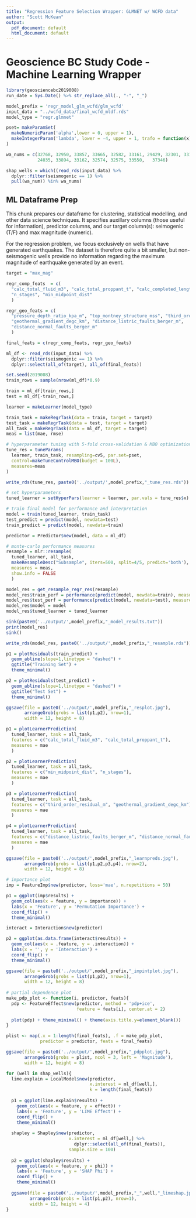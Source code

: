 ```yaml
---
title: "Regression Feature Selection Wrapper: GLMNET w/ WCFD data"
author: "Scott McKean"
output:
  pdf_document: default
  html_document: default
---
```


# Geoscience BC Study Code - Machine Learning Wrapper

```r
library(geosciencebc2019008)
run_date = Sys.Date() %>% str_replace_all(., "-", "_")

model_prefix = 'regr_model_glm_wcfd/glm_wcfd'
input_data = "../wcfd_data/final_wcfd_mldf.rds"
model_type = "regr.glmnet"

pset= makeParamSet(
  makeNumericParam('alpha',lower = 0, upper = 1),
  makeIntegerParam('lambda', lower = -4, upper = 1, trafo = function(x) 10^x)
)

wa_nums = c(32768, 32950, 33857, 33665, 32582, 33161, 29429, 32301, 33113,
            24035, 33894, 33162, 32574, 32575, 33550,	37346)

shap_wells = which((read_rds(input_data) %>%
  dplyr::filter(seismogenic == 1) %>% 
  pull(wa_num)) %in% wa_nums)

```

## ML Dataframe Prep

This chunk prepares our dataframe for clustering, statistical modelling, and other data science techniques. It specifies auxillary columns (those useful for information), predictor columns, and our target column(s): seimogenic (T/F) and max magnitude (numeric).

For the regression problem, we focus exclusively on wells that have generated earthquakes. The dataset is therefore quite a bit smaller, but non-seismogenic wells provide no information regarding the maximum magnitude of earthquake generated by an event.

```r
target = "max_mag"

regr_comp_feats  = c(
  "calc_total_fluid_m3", "calc_total_proppant_t", "calc_completed_length_m",
  "n_stages", "min_midpoint_dist"
  )

regr_geo_feats = c(
  "pressure_depth_ratio_kpa_m", "top_montney_structure_mss", "third_order_residual_m",
  "geothermal_gradient_degc_km", "distance_listric_faults_berger_m",
  "distance_normal_faults_berger_m"
  )

final_feats = c(regr_comp_feats, regr_geo_feats)

ml_df <- read_rds(input_data) %>%
  dplyr::filter(seismogenic == 1) %>%
  dplyr::select(all_of(target), all_of(final_feats))

set.seed(2019008)
train_rows = sample(nrow(ml_df)*0.9)

train = ml_df[train_rows,]
test = ml_df[-train_rows,]

learner = makeLearner(model_type)

train_task = makeRegrTask(data = train, target = target)
test_task = makeRegrTask(data = test, target = target)
all_task = makeRegrTask(data = ml_df, target = target)
meas = list(mae, rmse)

# hyperparameter tuning with 5-fold cross-validation & MBO optimization
tune_res = tuneParams(
  learner, train_task, resampling=cv5, par.set=pset, 
  control=makeTuneControlMBO(budget = 100L),
  measures=meas
)

write_rds(tune_res, paste0('../output/',model_prefix,"_tune_res.rds"))

# set hyperparameters
tuned_learner = setHyperPars(learner = learner, par.vals = tune_res$x)

# train final model for performance and interpretation
model = train(tuned_learner, train_task)
test_predict = predict(model, newdata=test)
train_predict = predict(model, newdata=train)

predictor = Predictor$new(model, data = ml_df)

# monte-carlo performance measures
resample = mlr::resample(
  tuned_learner, all_task, 
  makeResampleDesc("Subsample", iters=500, split=4/5, predict='both'),  
  measures = meas,
  show.info = FALSE
  )

model_res = get_resample_regr_res(resample)
model_res$train_perf = performance(predict(model, newdata=train), measures = meas)
model_res$test_perf = performance(predict(model, newdata=test), measures = meas)
model_res$model = model
model_res$tuned_learner = tuned_learner

sink(paste0('../output/',model_prefix,"_model_results.txt"))
print(model_res)
sink()

write_rds(model_res, paste0('../output/',model_prefix,"_resample.rds"))

p1 = plotResiduals(train_predict) +
  geom_abline(slope=1,linetype = "dashed") +
  ggtitle("Training Set") +
  theme_minimal()

p2 = plotResiduals(test_predict) +
  geom_abline(slope=1,linetype = "dashed") +
  ggtitle("Test Set") +
  theme_minimal()

ggsave(file = paste0('../output/',model_prefix,"_resplot.jpg"), 
       arrangeGrob(grobs = list(p1,p2), nrow=1),
       width = 12, height = 8)

p1 = plotLearnerPrediction(
  tuned_learner, task = all_task, 
  features = c("calc_total_fluid_m3", "calc_total_proppant_t"),
  measures = mae
  )

p2 = plotLearnerPrediction(
  tuned_learner, task = all_task, 
  features = c("min_midpoint_dist", "n_stages"),
  measures = mae
  )

p3 = plotLearnerPrediction(
  tuned_learner, task = all_task, 
  features = c("third_order_residual_m", "geothermal_gradient_degc_km"),
  measures = mae
  )

p4 = plotLearnerPrediction(
  tuned_learner, task = all_task, 
  features = c("distance_listric_faults_berger_m", "distance_normal_faults_berger_m"),
  measures = mae
  )

ggsave(file = paste0('../output/',model_prefix,"_learnpreds.jpg"), 
       arrangeGrob(grobs = list(p1,p2,p3,p4), nrow=2),
       width = 12, height = 8)

# importance plot
imp = FeatureImp$new(predictor, loss='mae', n.repetitions = 50)

p1 = ggplot(imp$results) +
  geom_col(aes(x = feature, y = importance)) +
  labs(x = 'Feature', y = 'Permutation Importance') +
  coord_flip() +
  theme_minimal()

interact = Interaction$new(predictor)

p2 = ggplot(as.data.frame(interact$results)) +
  geom_col(aes(x = .feature, y = .interaction)) +
  labs(x = '', y = 'Interaction') +
  coord_flip() +
  theme_minimal()

ggsave(file = paste0('../output/',model_prefix,"_impintplot.jpg"), 
       arrangeGrob(grobs = list(p1,p2), nrow=1),
       width = 12, height = 8)
     
# partial dependence plot
make_pdp_plot <- function(i, predictor, feats){
  pdp <- FeatureEffect$new(predictor, method = 'pdp+ice', 
                           feature = feats[i], center.at = 2)
  
  plot(pdp) + theme_minimal() + theme(axis.title.y=element_blank())
}

plist <- map(.x = 1:length(final_feats), .f = make_pdp_plot,
             predictor = predictor, feats = final_feats)

ggsave(file = paste0('../output/',model_prefix,"_pdpplot.jpg"), 
       arrangeGrob(grobs = plist, ncol = 3, left = 'Magnitude'),
       width = 12, height = 8)

for (well in shap_wells){
  lime.explain = LocalModel$new(predictor, 
                                x.interest = ml_df[well,],
                                k = length(final_feats))
  
  p1 = ggplot(lime.explain$results) +
    geom_col(aes(x = feature, y = effect)) +
    labs(x = 'Feature', y = 'LIME Effect') +
    coord_flip() +
    theme_minimal()
  
  shapley = Shapley$new(predictor,
                        x.interest = ml_df[well,] %>% 
                          dplyr::select(all_of(final_feats)),
                        sample.size = 100)
  
  p2 = ggplot(shapley$results) +
    geom_col(aes(x = feature, y = phi)) +
    labs(x = 'Feature', y = 'SHAP Phi') +
    coord_flip() +
    theme_minimal()
  
  ggsave(file = paste0('../output/',model_prefix,"_",well,"_limeshap.jpg"),
         arrangeGrob(grobs = list(p1,p2), nrow=1),
         width = 12, height = 4)
}
```